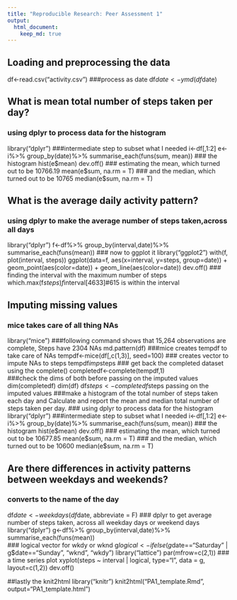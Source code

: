 ```yaml
---
title: "Reproducible Research: Peer Assessment 1"
output: 
  html_document:
    keep_md: true
---
```



## Loading and preprocessing the data
df<-read.csv("activity.csv")
###process as date
df$date<-ymd(df$date) 

## What is mean total number of steps taken per day?
### using dplyr to process data for the histogram
library("dplyr") 
###intermediate step to subset what I needed
i<-df[,1:2]
 e<-i%>% 
  group_by(date)%>% 
  summarise_each(funs(sum, mean)) 
### the histogram
hist(e$mean) 
dev.off()
### estimating the mean, which turned out to be 10766.19
mean(e$sum, na.rm = T) 
### and the median, which turned out to be 10765
median(e$sum, na.rm = T) 

## What is the average daily activity pattern?
### using dplyr to make the average number of steps taken,across all days 
library("dplyr")
f<-df%>% 
  group_by(interval,date)%>% 
  summarise_each(funs(mean))
### now to ggplot it
library("ggplot2")
with(f, plot(interval, steps))
ggplot(data=f, aes(x=interval, y=steps, group=date)) +
  geom_point(aes(color=date)) + 
  geom_line(aes(color=date))
dev.off()
### finding the interval with the maximum number of steps
which.max(f$steps)
f$interval[4633]#615 is within the interval

## Imputing missing values
### mice takes care of all thing NAs
library("mice") 
###following command shows that 15,264 observations are complete, Steps have  2304 NAs
md.pattern(df)
###mice creates tempdf to take care of NAs
tempdf<-mice(df[,c(1,3)], seed=100) 
### creates vector to impute NAs to steps
tempdf$imp$steps 
### get back the completed dataset using the complete()
completedf<-complete(tempdf,1)  
###check the dims of both before passing on the imputed values
dim(completedf) 
dim(df)
df$steps<-completedf$steps passing on the imputed values
###make a histogram of the total number of steps taken each day and Calculate and report the mean and median total number of steps taken per day.
### using dplyr to process data for the histogram
library("dplyr") 
###intermediate step to subset what I needed
i<-df[,1:2]
 e<-i%>% 
  group_by(date)%>% 
  summarise_each(funs(sum, mean)) 
### the histogram
hist(e$mean) 
dev.off()
### estimating the mean, which turned out to be 10677.85
mean(e$sum, na.rm = T) 
### and the median, which turned out to be 10600
median(e$sum, na.rm = T) 

## Are there differences in activity patterns between weekdays and weekends?
### converts to the name of the day
df$date<-weekdays(df$date, abbreviate = F) 
### dplyr to get average number of steps taken,  across all weekday days or weekend days
library("dplyr")
g<-df%>% 
  group_by(interval,date)%>% 
  summarise_each(funs(mean))  
### logical vector for wkdy or wknd
g$logical<-ifelse(g$date=="Saturday" | g$date=="Sunday", "wknd", "wkdy") 
library("lattice")
par(mfrow=c(2,1))
###  a time series plot 
xyplot(steps ~ interval | logical, type="l", data = g, layout=c(1,2))
dev.off()    

##lastly the knit2html 
library("knitr")
knit2html("PA1_template.Rmd", output="PA1_template.html")
